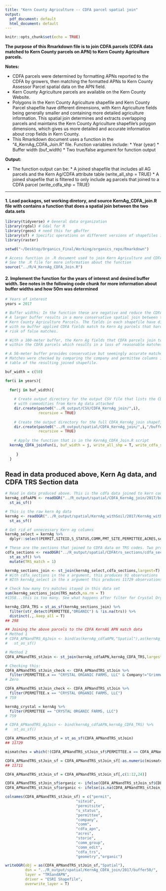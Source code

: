 ```yaml
---
title: "Kern County Agriculture -- CDFA parcel spatial join"
output:
  pdf_document: default
  html_document: default
---
```


```r
knitr::opts_chunk$set(echo = TRUE)
```

**The purpose of this Rmarkdown file is to join CDFA parcels (CDFA data matched to Kern County parcels on APN) to Kern County Agriculture parcels.**

**Notes:**

* CDFA parcels were determined by formatting APNs reported to the CDFA by growers, then matching the formatted APNs to Kern County Assessor Parcel spatial data on the APN field. 
* Kern County Agriculture parcels are available on the Kern County Website. 
* Polygons in the Kern County Agriculture shapefile and Kern County Parcel shapefile have different dimensions, with Kern Agriculture fields being generally smaller and containing more detailed agriculture information. This spatial join determines and extracts overlapping parcels and maintains the Kern County Agriculture shapefile's polygon dimensions, which gives us more detailed and accurate information about crop fields in Kern County.  
* This Rmarkdown document uses a function in the "4_KernAg_CDFA_Join.R" file. Function variables include:
       * Year (year)
       * Buffer width (buf_width)
       * Two true/false argument for function output


**Output:**

* The function output can be:
       * A joined shapefile that includes all AG parcels and the Kern Ag/CDFA attribute table
       (write_all_shp = TRUE)
       * A joined shapefile that is filtered to only include ag parcels that joined to a CDFA parcel
       (write_cdfa_shp = TRUE)
       
---


#### 1. Load packages, set working diretory, and source KernAg_CDFA_join.R file with contains a function that does a spatial join between the two data.sets
```r
library(tidyverse) # General data organization
library(rgdal) # Gdal for R
library(rgeos) # need this for gBuffer
library(sf) # Specific operations on different versions of shapefiles in R
library(raster)

setwd("~/Desktop/Organics_Final/Working/organics_repo/Rmarkdown")

# Access function in .R document used to join Kern Agriculture and CDFA parcel shapefiles. 
# See the .R file for more information about the function
source("../R/4_KernAg_CDFA_Join.R")
```

#### 2. Implement the function for the years of interest and desired buffer width. See notes in the following code chunk for more information about buffer widths and how 50m was determined
```r
# Years of interest
years = 2017

# Buffer widths: In the function these are negative and reduce the CDFA field size. 
# A larger buffer results in a more conservative spatial join between the CDFA parcels and 
# Kern County Agriculture Parcels. The fields in each shapefile have different dimensions, and 
# with no buffer applied CDFA fields match to Kern Ag parcels that hardly touch, increasing the 
# risk of false matches. 

# With a 100-meter buffer, the Kern Ag fields that CDFA parcels join to are almost entirely 
# within the CDFA parcels which results in a loss of reasonable matches.

# A 50-meter buffer provides conservative but seemingly accurate matches. 
# Matches were checked by comparing the company and permittee columns in the attribute 
# table of the resulting joined shapefile.

buf_width = c(50)

for(i in years){
  
  for(j in buf_width){
  
    # Create output directory for the output CSV file that lists the CDFA data 
    # with commodities from Kern Ag data attached
    dir.create(paste0("../R_output/CSV/CDFA_KernAg_join/",i),
               recursive = TRUE)
    
    # Create the output directory for the full CDFA_KernAg_join shapefile, no filters applied. 
    dir.create(paste0("../R_output/spatial/CDFA_KernAg_join/",i,"/buffer",j),
               recursive = TRUE)
    
    # Apply the function that is in the KernAg_CDFA_Join.R script
  kernAg_CDFA_joinFun(i, buf_width = j, write_all_shp = T, write_cdfa_shp = T)
 
     }
  }

```


## Read in data produced above, Kern Ag data, and CDFA TRS Section data
```r

# Read in data produced above. This is the cdfa data joined to kern county parcels on APN, then spatially joined to kern ag data in the above function
kernAg_cdfaAPN <- readOGR("../R_output/spatial/CDFA_KernAg_join/2017/buffer50/KernAg_CDFA_join2017_B50.shp") %>% 
  st_as_sf()

# This is the raw kern Ag data
kernAg <- readOGR("../R_output/spatial/KernAg_withSoil/2017/KernAg_withSoil_2017.shp") %>% 
  st_as_sf()

# Get rid of unnecessary Kern ag columns
kernAg_select = kernAg %>% 
  dplyr::select(PERMIT,SITEID,S_STATUS,COMM,PMT_SITE,PERMITTEE,ACRES,soil)

# These are the sections that joined to CDFA data on TRS codes. Two producers used TRS codes instead of APNs, which is where TRS was pulled from 
cdfa_sections <- readOGR("../R_output/spatial/CDFAtrs_sections/cdfa_sections.shp") %>% 
  st_as_sf() %>% 
  mutate(TRS_match = 1)

kernAg_sections_join <- st_join(kernAg_select,cdfa_sections,largest=T)
# With cdfa_sections in the x argument, this produces 91 observations
# WIth kernAg_select in the x argument this produces 11729 observations

# Check how many trs matches stayed in this data set
sum(kernAg_sections_join$TRS_match,na.rm = T)
#1358...this is too many. See what happens after filter for Crystal Organic...

kernAg_CDFA_TRS = st_as_sf(kernAg_sections_join) %>% 
  filter(str_detect(PERMITTEE,"ORGANIC") & !is.na(trs)) %>% 
  distinct(.,.keep_all = T)
## 298

## Joining the above parcels to the CDFA KernAG APN match data
# Method 1
# CDFA_APNandTRS_AgJoin <- bind(as(kernAg_cdfaAPN,"Spatial"),as(kernAg_CDFA_TRS,"Spatial")) %>%
#   st_as_sf()

# Method 2
CDFA_APNandTRS_stJoin <- st_join(kernAg_cdfaAPN,kernAg_CDFA_TRS,largest=T)

# Checking this:
CDFA_APNandTRS_stJoin_check <- CDFA_APNandTRS_stJoin %>% 
  filter(PERMITTEE.x == "CRYSTAL ORGANIC FARMS, LLC" & Company!="Grimmway Enterprises Inc.")
# Zero

CDFA_APNandTRS_stJoin_check <- CDFA_APNandTRS_stJoin %>% 
  filter(PERMITTEE.x == "CRYSTAL ORGANIC FARMS, LLC")
# 759

kernAg_crystal = kernAg %>% 
  filter(PERMITTEE == "CRYSTAL ORGANIC FARMS, LLC")
# 759

# CDFA_APNandTRS_AgJoin <- bind(kernAg_cdfaAPN,kernAg_CDFA_TRS) %>% 
#   st_as_sf()

CDFA_APNandTRS_stJoin_sf = st_as_sf(CDFA_APNandTRS_stJoin)
## 11729

mismatches = which(!(CDFA_APNandTRS_stJoin_sf$PERMITTEE.x == CDFA_APNandTRS_stJoin_sf$PERMITTEE.y))

CDFA_APNandTRS_stJoin_sf = CDFA_APNandTRS_stJoin_sf[-as.numeric(mismatches),]
## 11711

CDFA_APNandTRS_stJoin_sf = CDFA_APNandTRS_stJoin_sf[,c(1:12,24)]

CDFA_APNandTRS_stJoin_sf$organic <- ifelse(CDFA_APNandTRS_stJoin_sf$CDFA == 1,1,CDFA_APNandTRS_stJoin_sf$TRS_match)
CDFA_APNandTRS_stJoin_sf$organic <- ifelse(is.na(CDFA_APNandTRS_stJoin_sf$organic),0,1)

colnames(CDFA_APNandTRS_stJoin_sf) = c("permit",
                                "siteid",
                                "permitsite",
                                "s_status",
                                "permittee",
                                "company",
                                "comm",
                                "cdfa_apn",
                                "acres",
                                "storie",
                                "comm_group",
                                "comm_edit",
                                "cdfa_trs",
                                "geometry","organic")

writeOGR(obj = as(CDFA_APNandTRS_stJoin_sf,"Spatial"),
         dsn = "../R_output/spatial/KernAg_CDFA_join/2017/buffer50/",
         layer = "TRSandAPN",
         driver = "ESRI Shapefile",
         overwrite_layer = T)


```

